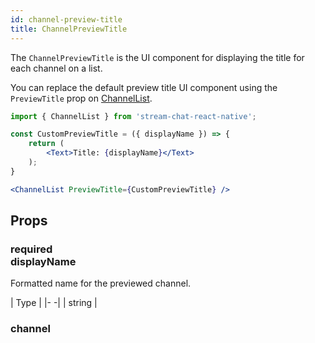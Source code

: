 ```yaml
---
id: channel-preview-title
title: ChannelPreviewTitle
---
```



The `ChannelPreviewTitle` is the UI component for displaying the title for each channel on a list.

You can replace the default preview title UI component using the `PreviewTitle` prop on [ChannelList](../../core-components/channellist#preview).

```jsx
import { ChannelList } from 'stream-chat-react-native';

const CustomPreviewTitle = ({ displayName }) => {
    return (
        <Text>Title: {displayName}</Text>
    );
}

<ChannelList PreviewTitle={CustomPreviewTitle} />
```

## Props

### <div class="label required">required</div> **displayName**

Formatted name for the previewed channel.

| Type |
|- -|
| string |

### channel

<Channel/>
